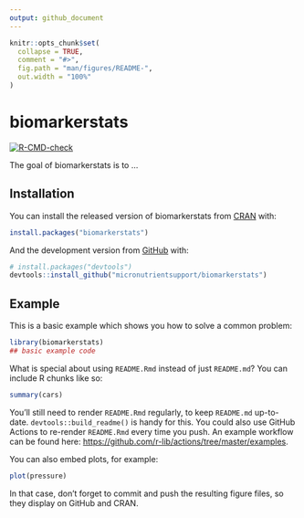 ```yaml
---
output: github_document
---
```


<!-- README.md is generated from README.Rmd. Please edit that file -->

```r
knitr::opts_chunk$set(
  collapse = TRUE,
  comment = "#>",
  fig.path = "man/figures/README-",
  out.width = "100%"
)
```

# biomarkerstats

<!-- badges: start -->
[![R-CMD-check](https://github.com/micronutrientsupport/biomarkerstats/workflows/R-CMD-check/badge.svg)](https://github.com/micronutrientsupport/biomarkerstats/actions)
<!-- badges: end -->

The goal of biomarkerstats is to ...

## Installation

You can install the released version of biomarkerstats from [CRAN](https://CRAN.R-project.org) with:

``` r
install.packages("biomarkerstats")
```

And the development version from [GitHub](https://github.com/) with:

``` r
# install.packages("devtools")
devtools::install_github("micronutrientsupport/biomarkerstats")
```
## Example

This is a basic example which shows you how to solve a common problem:

```r
library(biomarkerstats)
## basic example code
```

What is special about using `README.Rmd` instead of just `README.md`? You can include R chunks like so:

```r
summary(cars)
```

You'll still need to render `README.Rmd` regularly, to keep `README.md` up-to-date. `devtools::build_readme()` is handy for this. You could also use GitHub Actions to re-render `README.Rmd` every time you push. An example workflow can be found here: <https://github.com/r-lib/actions/tree/master/examples>.

You can also embed plots, for example:

```r
plot(pressure)
```

In that case, don't forget to commit and push the resulting figure files, so they display on GitHub and CRAN.
